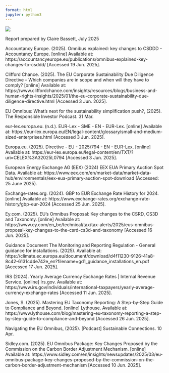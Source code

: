 ```yaml
---
format: html
jupyter: python3
---
```


![](sources.png){fig-align="center"}

Report prepared by Claire Bassett, July 2025

Accountancy Europe. (2025). Omnibus explained: key changes to CSDDD - Accountancy Europe. [online] Available at: https://accountancyeurope.eu/publications/omnibus-explained-key-changes-to-csddd/ [Accessed 19 Jun. 2025].

Clifford Chance. (2025). The EU Corporate Sustainability Due Diligence Directive – Which companies are in scope and when will they have to comply? [online] Available at: https://www.cliffordchance.com/insights/resources/blogs/business-and-human-rights-insights/2025/01/the-eu-corporate-sustainability-due-diligence-directive.html [Accessed 3 Jun. 2025].

EU Omnibus: What’s next for the sustainability simplification push?, (2025). The Responsible Investor Podcast. 31 Mar.

eur-lex.europa.eu. (n.d.). EUR-Lex - SME - EN - EUR-Lex. [online] Available at: https://eur-lex.europa.eu/EN/legal-content/glossary/small-and-medium-sized-enterprises.html [Accessed 3 Jun. 2025].

Europa.eu. (2025). Directive - EU - 2025/794 - EN - EUR-Lex. [online] Available at: https://eur-lex.europa.eu/legal-content/en/TXT/?uri=CELEX%3A32025L0794 [Accessed 3 Jun. 2025].

European Energy Exchange AG (EEX) (2024) EEX EUA Primary Auction Spot Data. Available at: https://www.eex.com/en/market-data/market-data-hub/environmentals/eex-eua-primary-auction-spot-download (Accessed: 25 June 2025). 

Exchange-rates.org. (2024). GBP to EUR Exchange Rate History for 2024. [online] Available at: https://www.exchange-rates.org/exchange-rate-history/gbp-eur-2024 [Accessed 25 Jun. 2025].

Ey.com. (2025). EU’s Omnibus Proposal: Key changes to the CSRD, CS3D and Taxonomy. [online] Available at: https://www.ey.com/en_be/technical/tax/tax-alerts/2025/eus-omnibus-proposal-key-changes-to-the-csrd-cs3d-and-taxonomy [Accessed 16 Jun. 2025].

Guidance Document The Monitoring and Reporting Regulation - General guidance for installations. (2025). Available at: https://climate.ec.europa.eu/document/download/d4f11230-9126-41a8-8c42-6131cd4e742e_en?filename=gd1_guidance_installations_en.pdf [Accessed 17 Jun. 2025].

IRS (2024). Yearly Average Currency Exchange Rates | Internal Revenue Service. [online] Irs.gov. Available at: https://www.irs.gov/individuals/international-taxpayers/yearly-average-currency-exchange-rates [Accessed 11 Jun. 2025].

Jones, S. (2025). Mastering EU Taxonomy Reporting: A Step-by-Step Guide to Compliance and Beyond. [online] Lythouse. Available at: https://www.lythouse.com/blog/mastering-eu-taxonomy-reporting-a-step-by-step-guide-to-compliance-and-beyond [Accessed 26 Jun. 2025].

Navigating the EU Omnibus, (2025). [Podcast] Sustainable Connections. 10 Apr.

Sidley.com. (2025). EU Omnibus Package: Key Changes Proposed by the Commission on the Carbon Border Adjustment Mechanism. [online] Available at: https://www.sidley.com/en/insights/newsupdates/2025/03/eu-omnibus-package-key-changes-proposed-by-the-commission-on-the-carbon-border-adjustment-mechanism [Accessed 10 Jun. 2025].